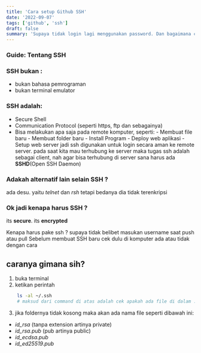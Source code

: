 ```yaml
---
title: 'Cara setup Github SSH'
date: '2022-09-07'
tags: ['github', 'ssh']
draft: false
summary: 'Supaya tidak login lagi menggunakan password. Dan bagaimana cara setup SSH.'
---
```


### Guide: Tentang SSH

### SSH bukan :

- bukan bahasa pemrograman
- bukan terminal emulator

### SSH adalah:

- Secure Shell
- Communication Protocol (seperti https, ftp dan sebagainya)
- Bisa melakukan apa saja pada remote komputer, seperti: - Membuat file baru - Membuat folder baru - Install Program - Deploy web aplikasi - Setup web server
  jadi ssh digunakan untuk login secara aman ke remote server.
  pada saat kita mau terhubung ke server maka tugas ssh adalah sebagai client, nah agar bisa terhubung di server sana harus ada **SSHD**(Open SSH Daemon)

### Adakah alternatif lain selain SSH ?

ada desu. yaitu _telnet_ dan _rsh_ tetapi bedanya dia tidak terenkripsi

### Ok jadi kenapa harus SSH ?

its **secure**. its **encrypted**

Kenapa harus pake ssh ? supaya tidak belibet masukan username saat push atau pull
Sebelum membuat SSH baru cek dulu di komputer ada atau tidak dengan cara

## caranya gimana sih?

1. buka terminal
2. ketikan perintah

```bash
	ls -al ~/.ssh
	# maksud dari command di atas adalah cek apakah ada file di dalam .ssh folder
```

3. jika foldernya tidak kosong maka akan ada nama file seperti dibawah ini:

- _id_rsa_ (tanpa extension artinya private)
- _id_rsa.pub_ (pub artinya public)
- _id_ecdsa.pub_
- _id_ed25519.pub_
